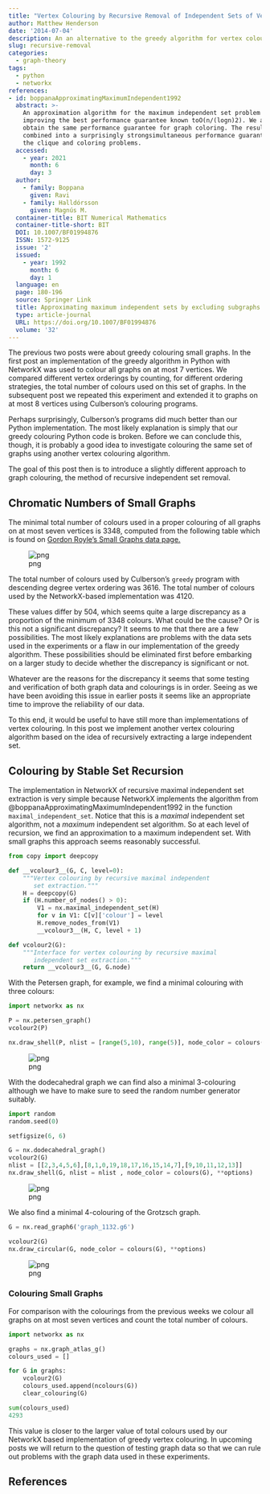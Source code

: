 ```yaml
---
title: "Vertex Colouring by Recursive Removal of Independent Sets of Vertices"
author: Matthew Henderson
date: '2014-07-04'
description: An an alternative to the greedy algorithm for vertex colouring.
slug: recursive-removal
categories:
  - graph-theory
tags:
  - python
  - networkx
references:
- id: boppanaApproximatingMaximumIndependent1992
  abstract: >-
    An approximation algorithm for the maximum independent set problem is given,
    improving the best performance guarantee known toO(n/(logn)2). We also
    obtain the same performance guarantee for graph coloring. The results can be
    combined into a surprisingly strongsimultaneous performance guarantee for
    the clique and coloring problems.
  accessed:
    - year: 2021
      month: 6
      day: 3
  author:
    - family: Boppana
      given: Ravi
    - family: Halldórsson
      given: Magnús M.
  container-title: BIT Numerical Mathematics
  container-title-short: BIT
  DOI: 10.1007/BF01994876
  ISSN: 1572-9125
  issue: '2'
  issued:
    - year: 1992
      month: 6
      day: 1
  language: en
  page: 180-196
  source: Springer Link
  title: Approximating maximum independent sets by excluding subgraphs
  type: article-journal
  URL: https://doi.org/10.1007/BF01994876
  volume: '32'
---
```


The previous two posts were about greedy colouring small graphs. In the
first post an implementation of the greedy algorithm in Python with NetworkX
was used to colour all graphs on at most 7 vertices. We compared different
vertex orderings by counting, for different ordering strategies, the total
number of colours used on this set of graphs. In the subsequent post we
repeated this experiment and extended it to graphs on at most 8 vertices
using Culberson's colouring programs.

Perhaps surprisingly, Culberson's programs did much better than our Python
implementation. The most likely explanation is simply that our greedy colouring
Python code is broken. Before we can conclude this, though, it is probably a
good idea to investigate colouring the same set of graphs using another vertex
colouring algorithm.

The goal of this post then is to introduce a slightly different approach
to graph colouring, the method of recursive
independent set removal.

Chromatic Numbers of Small Graphs
----------------------------------

The minimal total number of colours used in a proper colouring of all graphs
on at most seven vertices is 3348, computed from the following table which is
found on
[Gordon Royle's Small Graphs data page.](http://staffhome.ecm.uwa.edu.au/~00013890/remote/graphs/)

![png](figure/table.png)

The total number of colours used by Culberson's `greedy` program with
descending degree vertex ordering was 3616. The total number of colours used
by the NetworkX-based implementation was 4120.

These values differ by 504, which seems quite a large discrepancy as a
proportion of the minimum of 3348 colours. What could be the cause? Or is
this not a significant discrepancy? It seems to me that there are
a few possibilities. The most likely explanations are problems with the
data sets used in the experiments or a flaw in our implementation of
the greedy algorithm. These possibilities should be eliminated first before
embarking on a larger study to decide whether the discrepancy is significant
or not.

Whatever are the reasons for the discrepancy it seems that some testing and
verification of both graph data and colourings is in order. Seeing as we have
been avoiding this issue in earlier posts it seems like an appropriate time
to improve the reliability of our data.

To this end, it would be useful to have still more than implementations of
vertex colouring. In this post we implement another vertex colouring algorithm
based on the idea of recursively extracting a large independent set.

Colouring by Stable Set Recursion
---------------------------------

The implementation in NetworkX of recursive maximal independent set extraction
is very simple because NetworkX implements the algorithm from
@boppanaApproximatingMaximumIndependent1992
in the function `maximal_independent_set`. Notice that
this is a *maximal* independent set algorithm, not a *maximum* independent set
algorithm. So at each level of recursion, we find an approximation to a
maximum independent set. With small graphs this approach seems reasonably
successful.

```python
from copy import deepcopy

def __vcolour3__(G, C, level=0):
    """Vertex colouring by recursive maximal independent
       set extraction."""
    H = deepcopy(G)
    if (H.number_of_nodes() > 0):
        V1 = nx.maximal_independent_set(H)
        for v in V1: C[v]['colour'] = level
        H.remove_nodes_from(V1)
        __vcolour3__(H, C, level + 1)

def vcolour2(G):
    """Interface for vertex colouring by recursive maximal
       independent set extraction."""
    return __vcolour3__(G, G.node)
```

With the Petersen graph, for example, we find a minimal colouring with three
colours:

```python
import networkx as nx

P = nx.petersen_graph()
vcolour2(P)

nx.draw_shell(P, nlist = [range(5,10), range(5)], node_color = colours(P), **options)
```

![png](figure/recursive-colouring_9_1.png)

With the dodecahedral graph we can find also a minimal 3-colouring although we
have to make sure to seed the random number generator suitably.

```python
import random
random.seed(0)

setfigsize(6, 6)

G = nx.dodecahedral_graph()
vcolour2(G)
nlist = [[2,3,4,5,6],[8,1,0,19,18,17,16,15,14,7],[9,10,11,12,13]]
nx.draw_shell(G, nlist = nlist , node_color = colours(G), **options)
```

![png](figure/recursive-colouring_11_0.png)

We also find a minimal 4-colouring of the Grotzsch graph.

```python
G = nx.read_graph6('graph_1132.g6')

vcolour2(G)
nx.draw_circular(G, node_color = colours(G), **options)
```

![png](figure/recursive-colouring_13_0.png)

### Colouring Small Graphs

For comparison with the colourings from the previous weeks we colour all graphs
on at most seven vertices and count the total number of colours.

```python
import networkx as nx

graphs = nx.graph_atlas_g()
colours_used = []

for G in graphs:
    vcolour2(G)
    colours_used.append(ncolours(G))
    clear_colouring(G)

sum(colours_used)
4293
```

This value is closer to the larger value of total colours used by our NetworkX
based implementation of greedy vertex colouring. In upcoming posts we will
return to the question of testing graph data so that we can rule out problems
with the graph data used in these experiments.

References
----------
